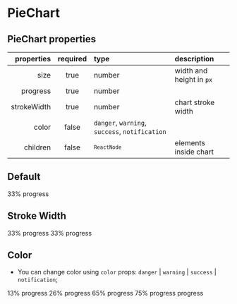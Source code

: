 
<Meta title="Components/PieChart" component={PieChart} />

# PieChart

## PieChart properties

|  properties | required | type                                                                                       | description              |
| ----------: | :------: | :----------------------------------------------------------------------------------------- | :----------------------- |
|        size |   true   | number                                                                                     | width and height in `px` |
|    progress |   true   | number                                                                                     |                          |
| strokeWidth |   true   | number                                                                                     | chart stroke width       |
|       color |  false   | <code>danger</code>, <code>warning</code>, <code>success</code>, <code>notification</code> |                          |
|    children |  false   | <code>`ReactNode`</code>                                                                   | elements inside chart    |

## Default

<Canvas>
  <Story name="default">
    <PieChart progress={33} size={96} strokeWidth={15}>
      <Text className="chartValue" size="lg" tag="span" weight="medium">
        33%
      </Text>
      <Text className="chartCaption" size="xs" tag="span">
        progress
      </Text>
    </PieChart>
  </Story>
</Canvas>

## Stroke Width

<Canvas>
  <Story name="strokeWidth">
    <FlexContainer justifyContent="space-evenly">
      <PieChart progress={33} size={96} strokeWidth={5}>
        <Text className="chartValue" size="lg" tag="span" weight="medium">
          33%
        </Text>
        <Text className="chartCaption" size="xs" tag="span">
          progress
        </Text>
      </PieChart>
      <PieChart progress={33} size={96} strokeWidth={15}>
        <Text className="chartValue" size="lg" tag="span" weight="medium">
          33%
        </Text>
        <Text className="chartCaption" size="xs" tag="span">
          progress
        </Text>
      </PieChart>
    </FlexContainer>
  </Story>
</Canvas>

## Color

- You can change color using `color` props: `danger` | `warning` | `success` | `notification`;

<Canvas>
  <Story name="color">
    <Flex justifyContent="space-evenly">
      <PieChart progress={13} size={96} strokeWidth={15} color="danger">
        <Text className="chartValue" size="lg" tag="span" weight="medium">
          13%
        </Text>
        <Text className="chartCaption" size="xs" tag="span">
          progress
        </Text>
      </PieChart>
      <PieChart progress={26} size={96} strokeWidth={15} color="warning">
        <Text className="chartValue" size="lg" tag="span" weight="medium">
          26%
        </Text>
        <Text className="chartCaption" size="xs" tag="span">
          progress
        </Text>
      </PieChart>
      <PieChart progress={65} size={96} strokeWidth={15} color="success">
        <Text className="chartValue" size="lg" tag="span" weight="medium">
          65%
        </Text>
        <Text className="chartCaption" size="xs" tag="span">
          progress
        </Text>
      </PieChart>
      <PieChart progress={75} size={96} strokeWidth={15} color="notification">
        <Text className="chartValue" size="lg" tag="span" weight="medium">
          75%
        </Text>
        <Text className="chartCaption" size="xs" tag="span">
          progress
        </Text>
      </PieChart>
      <PieChart progress={100} size={96} strokeWidth={15} color="success">
        <SVGIcon name="success" color="success" size="md" />
        <Text className="chartCaption" size="xs" tag="span">
          progress
        </Text>
      </PieChart>
    </FlexContainer>
  </Story>
</Canvas>

